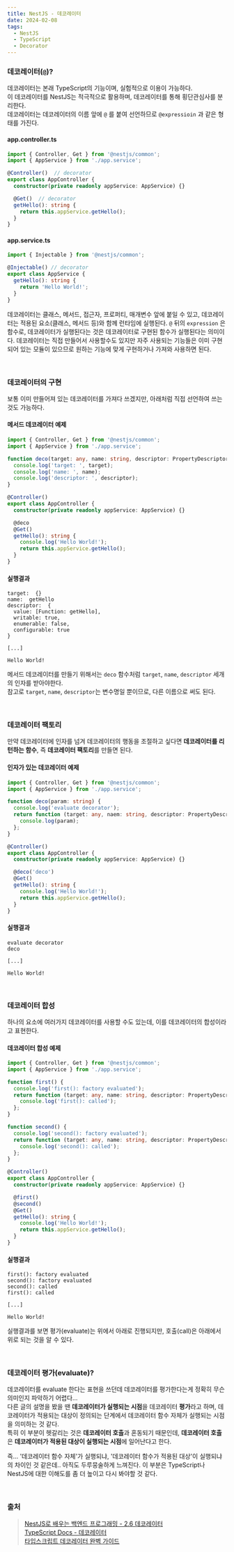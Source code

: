 ```yaml
---
title: NestJS - 데코레이터
date: 2024-02-08
tags:
  - NestJS
  - TypeScript
  - Decorator
---
```


### 데코레이터(`@`)?

데코레이터는 본래 TypeScript의 기능이며, 실험적으로 이용이 가능하다.
<br/>이 데코레이터를 NestJS는 적극적으로 활용하며, 데코레이터를 통해 횡단관심사를 분리한다.
<br/>데코레이터는 데코레이터의 이름 앞에 `@` 를 붙여 선언하므로 `@expressioin` 과 같은 형태를 가진다.

#### app.controller.ts
```ts
import { Controller, Get } from '@nestjs/common';
import { AppService } from './app.service';

@Controller()  // decorator
export class AppController {
  constructor(private readonly appService: AppService) {}

  @Get()  // decorator
  getHello(): string {
    return this.appService.getHello();
  }
}
```

#### app.service.ts
```ts
import { Injectable } from '@nestjs/common';

@Injectable() // decorator
export class AppService {
  getHello(): string {
    return 'Hello World!';
  }
}
```

데코레이터는 클래스, 메서드, 접근자, 프로퍼티, 매개변수 앞에 붙일 수 있고, 데코레이터는 적용된 요소(클래스, 메서드 등)와 함께 런타임에 실행된다. `@` 뒤의 `expression` 은 함수로, 데코레이터가 실행된다는 것은 데코레이터로 구현된 함수가 실행된다는 의미이다.
데코레이터는 직접 만들어서 사용할수도 있지만 자주 사용되는 기능들은 이미 구현되어 있는 모듈이 있으므로 원하는 기능에 맞게 구현하거나 가져와 사용하면 된다.

<br/>

### 데코레이터의 구현

보통 이미 만들어져 있는 데코레이터를 가져다 쓰겠지만, 아래처럼 직접 선언하여 쓰는 것도 가능하다.

#### 메서드 데코레이터 예제

```ts
import { Controller, Get } from '@nestjs/common';
import { AppService } from './app.service';

function deco(target: any, name: string, descriptor: PropertyDescriptor) {
  console.log('target: ', target);
  console.log('name: ', name);
  console.log('descriptor: ', descriptor);
}

@Controller()
export class AppController {
  constructor(private readonly appService: AppService) {}

  @deco
  @Get()
  getHello(): string {
    console.log('Hello World!');
    return this.appService.getHello();
  }
}
```

#### 실행결과
```
target:  {}
name:  getHello
descriptor:  {
  value: [Function: getHello],
  writable: true,
  enumerable: false,
  configurable: true
}

[...]

Hello World!
```

메서드 데코레이터를 만들기 위해서는 `deco` 함수처럼 `target`, `name`, `descriptor` 세개의 인자를 받아야한다.
<br/>참고로 `target`, `name`, `descriptor`는 변수명일 뿐이므로, 다른 이름으로 써도 된다.


<br/>

### 데코레이터 팩토리

만약 데코레이터에 인자를 넘겨 데코레이터의 행동을 조절하고 싶다면 **데코레이터를 리턴하는 함수**, 즉 **데코레이터 팩토리**를 만들면 된다.

#### 인자가 있는 데코레이터 예제

```ts
import { Controller, Get } from '@nestjs/common';
import { AppService } from './app.service';

function deco(param: string) {
  console.log('evaluate decorator');
  return function (target: any, naem: string, descriptor: PropertyDescriptor) {
    console.log(param);
  };
}

@Controller()
export class AppController {
  constructor(private readonly appService: AppService) {}

  @deco('deco')
  @Get()
  getHello(): string {
    console.log('Hello World!');
    return this.appService.getHello();
  }
}
```

#### 실행결과

```
evaluate decorator
deco

[...]

Hello World!
```

<br/>

### 데코레이터 합성

하나의 요소에 여러가지 데코레이터를 사용할 수도 있는데, 이를 데코레이터의 합성이라고 표현한다.

#### 데코레이터 합성 예제

```ts
import { Controller, Get } from '@nestjs/common';
import { AppService } from './app.service';

function first() {
  console.log('first(): factory evaluated');
  return function (target: any, name: string, descriptor: PropertyDescriptor) {
    console.log('first(): called');
  };
}

function second() {
  console.log('second(): factory evaluated');
  return function (target: any, name: string, descriptor: PropertyDescriptor) {
    console.log('second(): called');
  };
}

@Controller()
export class AppController {
  constructor(private readonly appService: AppService) {}

  @first()
  @second()
  @Get()
  getHello(): string {
    console.log('Hello World!');
    return this.appService.getHello();
  }
}
```

#### 실행결과
```
first(): factory evaluated
second(): factory evaluated
second(): called
first(): called

[...]

Hello World!
```

실행결과를 보면 평가(evaluate)는 위에서 아래로 진행되지만, 호출(call)은 아래에서 위로 되는 것을 알 수 있다.

<br/>

### 데코레이터 평가(evaluate)?
데코레이터를 evaluate 한다는 표현을 쓰던데 데코레이터를 평가한다는게 정확히 무슨 의미인지 파악하기 어렵다...
<br/>다른 글의 설명을 봤을 땐 **데코레이터가 실행되는 시점**을 데코레이터 **평가**라고 하며, 데코레이터가 적용되는 대상이 정의되는 단계에서 데코레이터 함수 자체가 실행되는 시점을 의미하는 것 같다.
<br/>특히 이 부분이 헷갈리는 것은 **데코레이터 호출**과 혼동되기 때문인데, **데코레이터 호출**은 **데코레이터가 적용된 대상이 실행되는 시점**에 일어난다고 한다.

즉... '데코레이터 함수 자체'가 실행되냐, '데코레이터 함수가 적용된 대상'이 실행되냐의 차이인 것 같은데.. 아직도 두루뭉술하게 느껴진다.
이 부분은 TypeScript나 NestJS에 대한 이해도를 좀 더 높이고 다시 봐야할 것 같다.

<br/>

### 출처

> [NestJS로 배우는 백엔드 프로그래밍 - 2.6 데코레이터](https://wikidocs.net/158481)
<br/>[TypeScript Docs - 데코레이터](https://typescript-kr.github.io/pages/decorators.html)
<br/>[타입스크립트 데코레이터 완벽 가이드](https://itchallenger.tistory.com/765)
